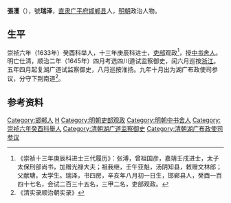 '''張濩'''（{{bd|？||？||}}），號'''瑞泽'''，[[直隶|直隶]][[广平府|广平府]][[邯郸县|邯郸县]]人，[[明朝|明朝]]政治人物。
 
== 生平 ==
崇祯六年（1633年）癸酉科举人，十三年庚辰科进士，[[吏部|吏部]]观政<ref>《崇祯十三年庚辰科进士三代履历》：张溥，曾祖国彦，嘉靖壬戌进士，太子太保刑部尚书，加赠光禄大夫；祖我继，壬午亚魁，汤阴知县，敕赠文林郎；父献瑭，太学生。瑞泽，书四房，辛亥年八月初一日生，邯郸县人，癸酉一百四十七名，会试二百三十五名，三甲二名，吏部观政。</ref>，授[[中书舍人|中书舍人]]。明亡仕清，顺治二年（1645年）四月考选四川道试监察御史，闰六月巡按[[浙江|浙江]]。五年四月起复湖广道试监察御史，八月巡按淮扬。九年十月出为湖广布政使司参议，分守下荆南道<ref>《清实录顺治朝实录》</ref>。
 
==参考资料==
{{reflist}}
 
{{崇禎十三年庚辰科殿試金榜}}

{{Authority control}}

{{DEFAULTSORT:}}
[[Category:邯郸人|Category:邯郸人]]
[[Category:张姓|H]]
[[Category:明朝吏部观政|Category:明朝吏部观政]]
[[Category:明朝中书舍人|Category:明朝中书舍人]]
[[Category:崇祯六年癸酉科舉人|Category:崇祯六年癸酉科舉人]]
[[Category:清朝湖广道监察御史|Category:清朝湖广道监察御史]]
[[Category:清朝湖广布政使司参议|Category:清朝湖广布政使司参议]]


{{明朝人物小作品}}